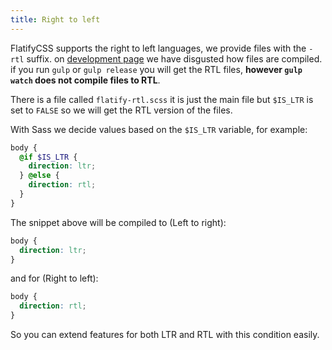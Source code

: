 ```yaml
---
title: Right to left
---
```


FlatifyCSS supports the right to left languages, we provide files with the `-rtl` suffix. on [development page](/docs/overview/development) we have disgusted how files are compiled. if you run `gulp` or `gulp release` you will get the RTL files, **however `gulp watch` does not compile files to RTL**.

There is a file called `flatify-rtl.scss` it is just the main file but `$IS_LTR` is set to `FALSE` so we will get the RTL version of the files.

With Sass we decide values based on the `$IS_LTR` variable, for example:

```scss
body {
  @if $IS_LTR {
    direction: ltr;
  } @else {
    direction: rtl;
  }
}
```

The snippet above will be compiled to (Left to right):

```css
body {
  direction: ltr;
}
```

and for (Right to left):

```css
body {
  direction: rtl;
}
```

So you can extend features for both LTR and RTL with this condition easily.
